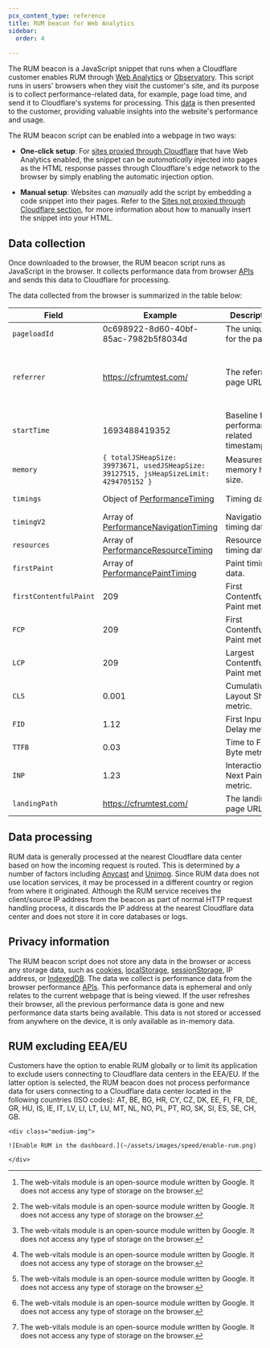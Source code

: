 ```yaml
---
pcx_content_type: reference
title: RUM beacon for Web Analytics
sidebar:
  order: 4
 
---
```


The RUM beacon is a JavaScript snippet that runs when a Cloudflare customer enables RUM through [Web Analytics](/web-analytics/) or [Observatory](/speed/speed-test/#observatory). This script runs in users' browsers when they visit the customer's site, and its purpose is to collect performance-related data, for example, page load time, and send it to Cloudflare's systems for processing. This [data](/web-analytics/data-metrics/) is then presented to the customer, providing valuable insights into the website's performance and usage.

The RUM beacon script can be enabled into a webpage in two ways:

- **One-click setup**: For [sites proxied through Cloudflare](/web-analytics/get-started/#sites-proxied-through-cloudflare) that have Web Analytics enabled, the snippet can be _automatically_ injected into pages as the HTML response passes through Cloudflare's edge network to the browser by simply enabling the automatic injection option.

- **Manual setup**: Websites can _manually_ add the script by embedding a code snippet into their pages. Refer to the [Sites not proxied through Cloudflare section](/web-analytics/get-started/#sites-not-proxied-through-cloudflare), for more information about how to manually insert the snippet into your HTML. 

## Data collection

Once downloaded to the browser, the RUM beacon script runs as JavaScript in the browser. It collects performance data from browser [APIs](https://developer.mozilla.org/en-US/docs/Web/API/Performance_API) and sends this data to Cloudflare for processing.

The data collected from the browser is summarized in the table below:

| Field      | Example  | Description  | How it is collected    |
|------------|----------|--------------|------------------------|
| `pageloadId`  | 0c698922-8d60-40bf-85ac-7982b5f8034d  | The unique ID for the page. | Generated in the browser code.  |
| `referrer`    | https://cfrumtest.com/ | The referring page URL. | If it is a multi-page application (MPA), then it is generated from [document.referrer](https://developer.mozilla.org/en-US/docs/Web/API/Document/referrer). If it is a single-page application (SPA), then it is generated from a local in-memory variable in the beacon code which stores previous URLs. |
| `startTime`  | 1693488419352  | Baseline for performance-related timestamps. | [performance.timeOrigin](https://developer.mozilla.org/en-US/docs/Web/API/Performance/timeOrigin)                                                        |
| `memory` | `{ totalJSHeapSize: 39973671, usedJSHeapSize: 39127515, jsHeapSizeLimit: 4294705152 }` | Measures memory heap size. | [performance.memory](https://developer.mozilla.org/en-US/docs/Web/API/Performance/memory) (deprecated)                                              |
| `timings` | Object of [PerformanceTiming](https://developer.mozilla.org/en-US/docs/Web/API/PerformanceTiming) | Timing data. | [performance.timing](https://developer.mozilla.org/en-US/docs/Web/API/Performance/timing) (deprecated, fallback when `timingV2` is unavailable)     |
| `timingV2` | Array of [PerformanceNavigationTiming](https://developer.mozilla.org/en-US/docs/Web/API/PerformanceNavigationTiming) | Navigation timing data. | [performance.getEntriesByType("navigation")](https://developer.mozilla.org/en-US/docs/Web/API/Performance/getEntriesByType)                                   |
| `resources`  | Array of [PerformanceResourceTiming](https://developer.mozilla.org/en-US/docs/Web/API/PerformanceResourceTiming) | Resource timing data.  | [performance.getEntriesByType("resource")](https://developer.mozilla.org/en-US/docs/Web/API/PerformanceResourceTiming)                                     |
| `firstPaint` | Array of [PerformancePaintTiming](https://developer.mozilla.org/en-US/docs/Web/API/PerformancePaintTiming) | Paint timing data. | [performance.getEntriesByType("paint")](https://developer.mozilla.org/en-US/docs/Web/API/PerformancePaintTiming) |
| `firstContentfulPaint` | 209  | First Contentful Paint metric. | [web-vitals module](https://www.npmjs.com/package/web-vitals) [^1] |
| `FCP`        | 209 | First Contentful Paint metric. | [web-vitals module](https://www.npmjs.com/package/web-vitals) [^1]                                                           |
| `LCP`        | 209 | Largest Contentful Paint metric. | [web-vitals module](https://www.npmjs.com/package/web-vitals) [^1]                                                           |
| `CLS`        | 0.001 | Cumulative Layout Shift metric. | [web-vitals module](https://www.npmjs.com/package/web-vitals) [^1]                                                           |
| `FID`        | 1.12 | First Input Delay metric. | [web-vitals module](https://www.npmjs.com/package/web-vitals) [^1]                                                           |
| `TTFB`       | 0.03 | Time to First Byte metric. | [web-vitals module](https://www.npmjs.com/package/web-vitals) [^1]                                                           |
| `INP`        | 1.23 | Interaction to Next Paint metric. | [web-vitals module](https://www.npmjs.com/package/web-vitals) [^1]                                                           |
| `landingPath`| https://cfrumtest.com/  | The landing page URL. | [performance.getEntriesByType("navigation")](https://developer.mozilla.org/en-US/docs/Web/API/Performance/getEntriesByType) | 

## Data processing

RUM data is generally processed at the nearest Cloudflare data center based on how the incoming request is routed. This is determined by a number of factors including [Anycast](https://www.cloudflare.com/en-gb/learning/cdn/glossary/anycast-network/) and [Unimog](https://blog.cloudflare.com/unimog-cloudflares-edge-load-balancer/). Since RUM data does not use location services, it may be processed in a different country or region from where it originated. Although the RUM service receives the client/source IP address from the beacon as part of normal HTTP request handling process, it discards the IP address at the nearest Cloudflare data center and does not store it in core databases or logs.

## Privacy information 

The RUM beacon script does not store any data in the browser or access any storage data, such as [cookies](https://developer.mozilla.org/en-US/docs/Web/API/Document/cookie), [localStorage](https://developer.mozilla.org/en-US/docs/Web/API/Window/localStorage), [sessionStorage](https://developer.mozilla.org/en-US/docs/Web/API/Window/sessionStorage), IP address, or [IndexedDB](https://developer.mozilla.org/en-US/docs/Web/API/IndexedDB_API/Using_IndexedDB). The data we collect is performance data from the browser performance [APIs](https://developer.mozilla.org/en-US/docs/Web/API/Performance_API). This performance data is ephemeral and only relates to the current webpage that is being viewed. If the user refreshes their browser, all the previous performance data is gone and new performance data starts being available. This data is not stored or accessed from anywhere on the device, it is only available as in-memory data.

## RUM excluding EEA/EU

Customers have the option to enable RUM globally or to limit its application to exclude users connecting to Cloudflare data centers in the EEA/EU. If the latter option is selected, the RUM beacon does not process performance data for users connecting to a Cloudflare data center located in the following countries (ISO codes): AT, BE, BG, HR, CY, CZ, DK, EE, FI, FR, DE, GR, HU, IS, IE, IT, LV, LI, LT, LU, MT, NL, NO, PL, PT, RO, SK, SI, ES, SE, CH, GB.    

    <div class="medium-img">

    ![Enable RUM in the dashboard.](~/assets/images/speed/enable-rum.png)

    </div>


[^1]: The web-vitals module is an open-source module written by Google. It does not access any type of storage on the browser.